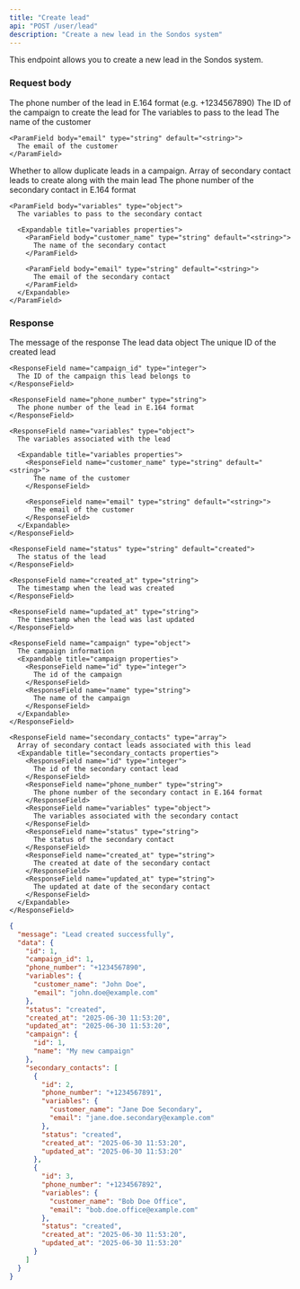 ```yaml
---
title: "Create lead"
api: "POST /user/lead"
description: "Create a new lead in the Sondos system"
---
```


This endpoint allows you to create a new lead in the Sondos system.

### Request body

<ParamField body="phone_number" type="string" required>
  The phone number of the lead in E.164 format (e.g. +1234567890)
</ParamField>

<ParamField body="campaign_id" type="integer" required>
  The ID of the campaign to create the lead for
</ParamField>

<ParamField body="variables" type="object">
  The variables to pass to the lead
  
  <Expandable title="variables properties">
    <ParamField body="customer_name" type="string" default="<string>">
      The name of the customer
    </ParamField>
    
    <ParamField body="email" type="string" default="<string>">
      The email of the customer
    </ParamField>
  </Expandable>
</ParamField>

<ParamField body="allow_dupplicate" type="boolean">
  Whether to allow duplicate leads in a campaign.
</ParamField>

<ParamField body="secondary_contacts" type="array">
  Array of secondary contact leads to create along with the main lead
  
  <Expandable title="secondary_contacts properties">
    <ParamField body="phone_number" type="string" required>
      The phone number of the secondary contact in E.164 format
    </ParamField>
    
    <ParamField body="variables" type="object">
      The variables to pass to the secondary contact
      
      <Expandable title="variables properties">
        <ParamField body="customer_name" type="string" default="<string>">
          The name of the secondary contact
        </ParamField>
        
        <ParamField body="email" type="string" default="<string>">
          The email of the secondary contact
        </ParamField>
      </Expandable>
    </ParamField>
  </Expandable>
</ParamField>

### Response

<ResponseField name="message" type="string" default="Lead created successfully">
  The message of the response
</ResponseField>

<ResponseField name="data" type="object">
  The lead data object
  
  <Expandable title="data properties">
    <ResponseField name="id" type="integer">
      The unique ID of the created lead
    </ResponseField>
    
    <ResponseField name="campaign_id" type="integer">
      The ID of the campaign this lead belongs to
    </ResponseField>

    <ResponseField name="phone_number" type="string">
      The phone number of the lead in E.164 format
    </ResponseField>
    
    <ResponseField name="variables" type="object">
      The variables associated with the lead
      
      <Expandable title="variables properties">
        <ResponseField name="customer_name" type="string" default="<string>">
          The name of the customer
        </ResponseField>
        
        <ResponseField name="email" type="string" default="<string>">
          The email of the customer
        </ResponseField>
      </Expandable>
    </ResponseField>
    
    <ResponseField name="status" type="string" default="created">
      The status of the lead
    </ResponseField>
    
    <ResponseField name="created_at" type="string">
      The timestamp when the lead was created
    </ResponseField>
    
    <ResponseField name="updated_at" type="string">
      The timestamp when the lead was last updated
    </ResponseField>

    <ResponseField name="campaign" type="object">
      The campaign information
      <Expandable title="campaign properties">
        <ResponseField name="id" type="integer">
          The id of the campaign
        </ResponseField>
        <ResponseField name="name" type="string">
          The name of the campaign
        </ResponseField>
      </Expandable>
    </ResponseField>

    <ResponseField name="secondary_contacts" type="array">
      Array of secondary contact leads associated with this lead
      <Expandable title="secondary_contacts properties">
        <ResponseField name="id" type="integer">
          The id of the secondary contact lead
        </ResponseField>
        <ResponseField name="phone_number" type="string">
          The phone number of the secondary contact in E.164 format
        </ResponseField>
        <ResponseField name="variables" type="object">
          The variables associated with the secondary contact
        </ResponseField>
        <ResponseField name="status" type="string">
          The status of the secondary contact
        </ResponseField>
        <ResponseField name="created_at" type="string">
          The created at date of the secondary contact
        </ResponseField>
        <ResponseField name="updated_at" type="string">
          The updated at date of the secondary contact
        </ResponseField>
      </Expandable>
    </ResponseField>
  </Expandable>
</ResponseField>

<ResponseExample>

```json 200 Response
{
  "message": "Lead created successfully",
  "data": {
    "id": 1,
    "campaign_id": 1,
    "phone_number": "+1234567890",
    "variables": {
      "customer_name": "John Doe",
      "email": "john.doe@example.com"
    },
    "status": "created",
    "created_at": "2025-06-30 11:53:20",
    "updated_at": "2025-06-30 11:53:20",
    "campaign": {
      "id": 1,
      "name": "My new campaign"
    },
    "secondary_contacts": [
      {
        "id": 2,
        "phone_number": "+1234567891",
        "variables": {
          "customer_name": "Jane Doe Secondary",
          "email": "jane.doe.secondary@example.com"
        },
        "status": "created",
        "created_at": "2025-06-30 11:53:20",
        "updated_at": "2025-06-30 11:53:20"
      },
      {
        "id": 3,
        "phone_number": "+1234567892",
        "variables": {
          "customer_name": "Bob Doe Office",
          "email": "bob.doe.office@example.com"
        },
        "status": "created",
        "created_at": "2025-06-30 11:53:20",
        "updated_at": "2025-06-30 11:53:20"
      }
    ]
  }
}
```

</ResponseExample>